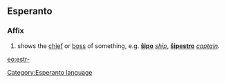 ==Esperanto==
===Affix===
# shows the [[chief]] or [[boss]] of something, e.g. '''[[ŝipo]]''' ''[[ship]]'', '''[[ŝipestro]]''' ''[[captain]]''.

[[eo:estr-]]
[[Category:Esperanto language]]
{{Universala Vortaro}}
